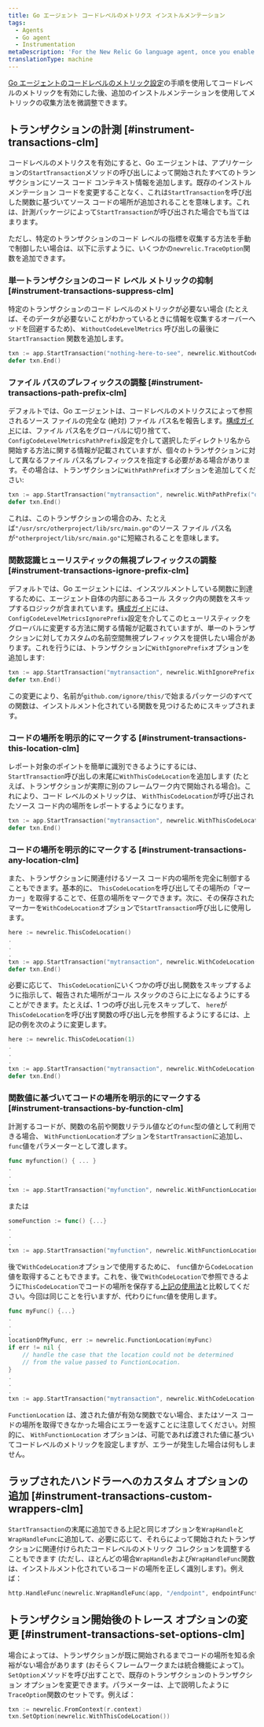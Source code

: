 ```yaml
---
title: Go エージェント コードレベルのメトリクス インストルメンテーション
tags:
  - Agents
  - Go agent
  - Instrumentation
metaDescription: 'For the New Relic Go language agent, once you enable code-level metrics, you can fine-tune how your metrics are collected.'
translationType: machine
---
```


[Go エージェントのコードレベルのメトリック設定](/docs/apm/agents/go-agent/configuration/go-agent-code-level-metrics-config)の手順を使用してコードレベルのメトリックを有効にした後、追加のインストルメンテーションを使用してメトリックの収集方法を微調整できます。

## トランザクションの計測 [#instrument-transactions-clm]

コードレベルのメトリクスを有効にすると、Go エージェントは、アプリケーションの`StartTransaction`メソッドの呼び出しによって開始されたすべてのトランザクションにソース コード コンテキスト情報を追加します。既存のインストルメンテーション コードを変更することなく、これは`StartTransaction`を呼び出した関数に基づいてソース コードの場所が追加されることを意味します。これは、計測パッケージによって`StartTransaction`が呼び出された場合でも当てはまります。

ただし、特定のトランザクションのコード レベルの指標を収集する方法を手動で制御したい場合は、以下に示すように、いくつかの`newrelic.TraceOption`関数を追加できます。

### 単一トランザクションのコード レベル メトリックの抑制 [#instrument-transactions-suppress-clm]

特定のトランザクションのコード レベルのメトリックが必要ない場合 (たとえば、そのデータが必要ないことがわかっているときに情報を収集するオーバーヘッドを回避するため)、 `WithoutCodeLevelMetrics` 呼び出しの最後に `StartTransaction` 関数を追加します。

```go
txn := app.StartTransaction("nothing-here-to-see", newrelic.WithoutCodeLevelMetrics())
defer txn.End()
```

### ファイル パスのプレフィックスの調整 [#instrument-transactions-path-prefix-clm]

デフォルトでは、Go エージェントは、コードレベルのメトリクスによって参照されるソース ファイルの完全な (絶対) ファイル パス名を報告します。[構成ガイド](/docs/apm/agents/go-agent/configuration/go-agent-code-level-metrics-config)には、ファイル パス名をグローバルに切り捨てて、 `ConfigCodeLevelMetricsPathPrefix`設定を介して選択したディレクトリ名から開始する方法に関する情報が記載されていますが、個々のトランザクションに対して異なるファイル パス名プレフィックスを指定する必要がある場合があります。その場合は、トランザクションに`WithPathPrefix`オプションを追加してください:

```go
txn := app.StartTransaction("mytransaction", newrelic.WithPathPrefix("otherproject/lib/src"))
defer txn.End()
```

これは、このトランザクションの場合のみ、たとえば`"/usr/src/otherproject/lib/src/main.go"`のソース ファイル パス名が`"otherproject/lib/src/main.go"`に短縮されることを意味します。

### 関数認識ヒューリスティックの無視プレフィックスの調整 [#instrument-transactions-ignore-prefix-clm]

デフォルトでは、Go エージェントには、インスツルメントしている関数に到達するために、エージェント自体の内部にあるコール スタック内の関数をスキップするロジックが含まれています。[構成ガイド](/docs/apm/agents/go-agent/configuration/go-agent-code-level-metrics-config)には、 `ConfigCodeLevelMetricsIgnorePrefix`設定を介してこのヒューリスティックをグローバルに変更する方法に関する情報が記載されていますが、単一のトランザクションに対してカスタムの名前空間無視プレフィックスを提供したい場合があります。これを行うには、トランザクションに`WithIgnorePrefix`オプションを追加します:

```go
txn := app.StartTransaction("mytransaction", newrelic.WithIgnorePrefix("github.com/ignore/this/"))
defer txn.End()
```

この変更により、名前が`github.com/ignore/this/`で始まるパッケージのすべての関数は、インストルメント化されている関数を見つけるためにスキップされます。

### コードの場所を明示的にマークする [#instrument-transactions-this-location-clm]

レポート対象のポイントを簡単に識別できるようにするには、 `StartTransaction`呼び出しの末尾に`WithThisCodeLocation`を追加します (たとえば、トランザクションが実際に別のフレームワーク内で開始される場合)。これにより、コード レベルのメトリックは、 `WithThisCodeLocation`が呼び出されたソース コード内の場所をレポートするようになります。

```go
txn := app.StartTransaction("mytransaction", newrelic.WithThisCodeLocation())
defer txn.End()
```

### コードの場所を明示的にマークする [#instrument-transactions-any-location-clm]

また、トランザクションに関連付けるソース コード内の場所を完全に制御することもできます。基本的に、 `ThisCodeLocation`を呼び出してその場所の「マーカー」を取得することで、任意の場所をマークできます。次に、その保存されたマーカーを`WithCodeLocation`オプションで`StartTransaction`呼び出しに使用します。

```go
here := newrelic.ThisCodeLocation()
.
.
.
txn := app.StartTransaction("mytransaction", newrelic.WithCodeLocation(here))
defer txn.End()
```

必要に応じて、 `ThisCodeLocation`にいくつかの呼び出し関数をスキップするように指示して、報告された場所がコール スタックのさらに上になるようにすることができます。たとえば、1 つの呼び出し元をスキップして、 `here`が`ThisCodeLocation`を呼び出す関数の呼び出し元を参照するようにするには、上記の例を次のように変更します。

```go
here := newrelic.ThisCodeLocation(1)
.
.
.
txn := app.StartTransaction("mytransaction", newrelic.WithCodeLocation(here))
defer txn.End()
```

### 関数値に基づいてコードの場所を明示的にマークする [#instrument-transactions-by-function-clm]

計測するコードが、関数の名前や関数リテラル値などの`func`型の値として利用できる場合、 `WithFunctionLocation`オプションを`StartTransaction`に追加し、 `func`値をパラメーターとして渡します。

```go
func myfunction() { ... }
.
.
.
txn := app.StartTransaction("myfunction", newrelic.WithFunctionLocation(myfunction))
```

または

```go
someFunction := func() {...}
.
.
.
txn := app.StartTransaction("myfunction", newrelic.WithFunctionLocation(someFunction))
```

後で`WithCodeLocation`オプションで使用するために、 `func`値から`CodeLocation`値を取得することもできます。これを、後で`WithCodeLocation`で参照できるように`ThisCodeLocation`でコードの場所を保存する[上記の使用法](#instrument-transactions-any-location-clm)と比較してください。今回は同じことを行いますが、代わりに`func`値を使用します。

```go
func myFunc() {...}
.
.
.
locationOfMyFunc, err := newrelic.FunctionLocation(myFunc)
if err != nil {
    // handle the case that the location could not be determined
    // from the value passed to FunctionLocation.
}
.
.
.
txn := app.StartTransaction("mytransaction", newrelic.WithCodeLocation(locationOfMyFunc))
```

`FunctionLocation` は、渡された値が有効な関数でない場合、またはソース コードの場所を取得できなかった場合にエラーを返すことに注意してください。対照的に、 `WithFunctionLocation` オプションは、可能であれば渡された値に基づいてコードレベルのメトリックを設定しますが、エラーが発生した場合は何もしません。

## ラップされたハンドラーへのカスタム オプションの追加 [#instrument-transactions-custom-wrappers-clm]

`StartTransaction`の末尾に追加できる上記と同じオプションを`WrapHandle`と`WrapHandleFunc`に追加して、必要に応じて、それらによって開始されたトランザクションに関連付けられたコードレベルのメトリック コレクションを調整することもできます (ただし、ほとんどの場合`WrapHandle`および`WrapHandleFunc`関数は、インストルメント化されているコードの場所を正しく識別します)。例えば：

```go
http.HandleFunc(newrelic.WrapHandleFunc(app, "/endpoint", endpointFunction, newrelic.WithThisCodeLocation()))
```

## トランザクション開始後のトレース オプションの変更 [#instrument-transactions-set-options-clm]

場合によっては、トランザクションが既に開始されるまでコードの場所を知る余裕がない場合があります (おそらくフレームワークまたは統合機能によって)。`SetOption`メソッドを呼び出すことで、既存のトランザクションのトランザクション オプションを変更できます。パラメーターは、上で説明したように`TraceOption`関数のセットです。例えば：

```go
txn := newrelic.FromContext(r.context)
txn.SetOption(newrelic.WithThisCodeLocation())
```